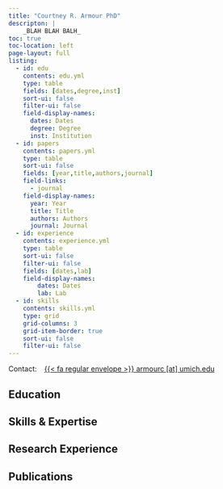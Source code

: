 ```yaml
---
title: "Courtney R. Armour PhD"
descripton: | 
    _BLAH BLAH BALH_
toc: true
toc-location: left
page-layout: full
listing:
  - id: edu
    contents: edu.yml
    type: table
    fields: [dates,degree,inst]
    sort-ui: false
    filter-ui: false
    field-display-names:
      dates: Dates
      degree: Degree
      inst: Institution
  - id: papers
    contents: papers.yml
    type: table
    sort-ui: false
    fields: [year,title,authors,journal]
    field-links: 
      - journal
    field-display-names: 
      year: Year
      title: Title
      authors: Authors
      journal: Journal
  - id: experience
    contents: experience.yml
    type: table
    sort-ui: false
    filter-ui: false
    fields: [dates,lab]
    field-display-names:
        dates: Dates
        lab: Lab
  - id: skills
    contents: skills.yml
    type: grid
    grid-columns: 3
    grid-item-border: true
    sort-ui: false
    filter-ui: false
---
```


Contact:  &ensp;
[{{< fa regular envelope >}} armourc [at] umich.edu](mailto:armourc@umich.edu)

## Education

:::{#edu}
:::

## Skills & Expertise
:::{#skills}
:::

## Research Experience
:::{#experience}
:::

## Publications

:::{#papers}
:::